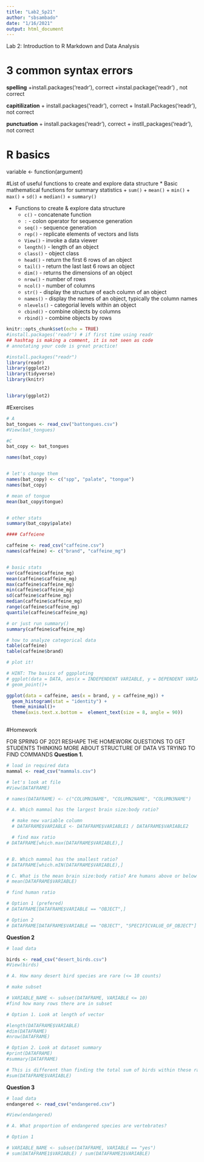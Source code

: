 ```yaml
---
title: "Lab2_Sp21"
author: "sbsambado"
date: "1/16/2021"
output: html_document
---
```


Lab 2: Introduction to R Markdown and Data Analysis

# 3 common syntax errors
**spelling** 
+install.packages('readr'), correct
+instal.package('readr') , not correct

**capitilization**
+ install.packages('readr'), correct
+ Install.Packages('readr'), not correct

**punctuation**
+ install.packages('readr'), correct
+ instll_packages('readr'), not correct


# R basics

variable <- function(argument)


#List of useful functions to create and explore data structure
* Basic mathematical functions for summary statistics
    + `sum()`
    + `mean()`
    + `min()`
    + `max()`
    + `sd()`
    + `median()`
    + `summary()`
    
* Functions to create & explore data structure 
    + `c()` - concatenate function
    + `:` - colon operator for sequence generation
    + `seq()` - sequence generation
    + `rep()` - replicate elements of vectors and lists
    + `View()` - invoke a data viewer
    + `length()` - length of an object
    + `class()` - object class
    + `head()` - return the first 6 rows of an object
    + `tail()` - return the last last 6 rows an object
    + `dim()` - returns the dimensions of an object 
    + `nrow()` - number of rows
    + `ncol()` - number of columns
    + `str()` - display the structure of each column of an object
    + `names()` - display the names of an object, typically the column names
    + `nlevels()` - categorial levels within an object
    + `cbind()` - combine objects by columns
    + `rbind()` - combine objects by rows



```r
knitr::opts_chunk$set(echo = TRUE)
#install.packages('readr') # if first time using readr
## hashtag is making a comment, it is not seen as code
# annotating your code is great practice! 

#install.packages("readr")
library(readr)
library(ggplot2)
library(tidyverse)
library(knitr)


library(ggplot2)
```


#Exercises

```r
# A
bat_tongues <- read_csv("battongues.csv")
#View(bat_tongues)

#C
bat_copy <- bat_tongues

names(bat_copy)


# let's change them
names(bat_copy) <- c("spp", "palate", "tongue")
names(bat_copy)

# mean of tongue
mean(bat_copy$tongue)


# other stats
summary(bat_copy$palate)

#### Caffeiene 

caffeine <- read_csv("caffeine.csv")
names(caffeine) <- c("brand", "caffeine_mg")


# basic stats
var(caffeine$caffeine_mg)
mean(caffeine$caffeine_mg)
max(caffeine$caffeine_mg)
min(caffeine$caffeine_mg)
sd(caffeine$caffeine_mg)
median(caffeine$caffeine_mg)
range(caffeine$caffeine_mg)
quantile(caffeine$caffeine_mg)

# or just run summary()
summary(caffeine$caffeine_mg)

# how to analyze categorical data
table(caffeine)
table(caffeine$brand)

# plot it!

# HINT: The basics of ggpploting
# ggplot(data = DATA, aes(x = INDEPENDENT VARIABLE, y = DEPENDENT VARIABLE)) +
# geom_point()+

ggplot(data = caffeine, aes(x = brand, y = caffeine_mg)) +
  geom_histogram(stat = "identity") +
  theme_minimal()+
  theme(axis.text.x.bottom =  element_text(size = 8, angle = 90))
  


```

#Homework

FOR SPRING OF 2021 RESHAPE THE HOMEWORK QUESTIONS TO GET STUDENTS THINKING MORE ABOUT STRUCTURE OF DATA VS TRYING TO FIND COMMANDS
**Question 1.**
```r
# load in required data
mammal <- read_csv("mammals.csv")

# let's look at file
#View(DATAFRAME)

# names(DATAFRAME) <- c("COLUMN1NAME", "COLUMN2NAME", "COLUMN3NAME")

# A. Which mammal has the largest brain size:body ratio?

  # make new variable column
  # DATAFRAME$VARIABLE <- DATAFRAME$VARIABLE1 / DATAFRAME$VARIABLE2

  # find max ratio
# DATAFRAME[which.max(DATAFRAME$VARIABLE),]


# B. Which mammal has the smallest ratio?
# DATAFRAME[which.mIN(DATAFRAME$VARIABLE),]

# C. What is the mean brain size:body ratio? Are humans above or below the mean?
# mean(DATAFRAME$VARIABLE)

# find human ratio

# Option 1 (prefered)
# DATAFRAME[DATAFRAME$VARIABLE == "OBJECT",]

# Option 2
# DATAFRAME[DATAFRAME$VARIABLE == "OBJECT", "SPECIFICVALUE_OF_OBJECT"]


```



**Question 2**
```r
# load data

birds <- read_csv("desert_birds.csv")
#View(birds)

# A. How many desert bird species are rare (<= 10 counts)

# make subset

# VARIABLE_NAME <- subset(DATAFRAME, VARIABLE <= 10)
#find how many rows there are in subset

# Option 1. Look at length of vector

#length(DATAFRAME$VARIABLE)
#dim(DATAFRAME)
#nrow(DATAFRAME)

# Option 2. Look at dataset summary
#print(DATAFRAME)
#summary(DATAFRAME)

# This is different than finding the total sum of birds within these rare species
#sum(DATAFRAME$VARIABLE)
```

**Question 3**
```r

# load data
endangered <- read_csv("endangered.csv")

#View(endangered)

# A. What proportion of endangered species are vertebrates?

# Option 1

# VARIABLE_NAME <- subset(DATAFRAME, VARIABLE == "yes")
# sum(DATAFRAME1$VARIABLE) / sum(DATAFRAME2$VARIABLE)



```
